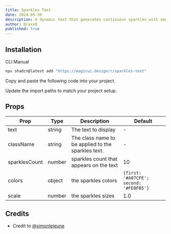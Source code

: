 ```yaml
---
title: Sparkles Text
date: 2024-05-30
description: A dynamic text that generates continuous sparkles with smooth transitions, perfect for highlighting text with animated stars.
author: Draxx0
published: true
---
```


<ComponentPreview name="sparkles-text-demo" />

## Installation

<Tabs defaultValue="cli">

<TabsList>
  <TabsTrigger value="cli">CLI</TabsTrigger>
  <TabsTrigger value="manual">Manual</TabsTrigger>
</TabsList>
<TabsContent value="cli">

```bash
npx shadcn@latest add "https://magicui.design/r/sparkles-text"
```

</TabsContent>

<TabsContent value="manual">

<Steps>

<Step>Copy and paste the following code into your project.</Step>

<ComponentSource name="sparkles-text" />

<Step>Update the import paths to match your project setup.</Step>

</Steps>

</TabsContent>

</Tabs>

## Props

| Prop          | Type   | Description                                        | Default                                  |
| ------------- | ------ | -------------------------------------------------- | ---------------------------------------- |
| text          | string | The text to display                                | -                                        |
| className     | string | The class name to be applied to the sparkles text. | -                                        |
| sparklesCount | number | sparkles count that appears on the text            | 10                                       |
| colors        | object | the sparkles colors                                | `{first: '#A07CFE'; second: '#FE8FB5'}`  |
| scale         | number | the sparkles sizes                                 | 1.0                                      |


## Credits

- Credit to [@simonlejeune](https://www.simlej.dev/)
